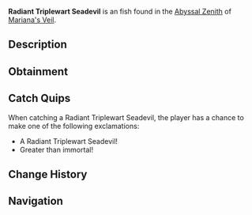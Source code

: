 {{FishInfobox
|image          = Radiant Triplewart Seadevil.png
|rarity         = Unusual
|sea            = First Sea
|location       = [[Abyssal Zenith]]
|sublocation    = 
|sources        = Fishing Rod
|radar_location = 
|xp             = 200
|weather        = Clear
|time           = 
|season         = Autumn
|bait           = Shrimp
|base_weight    = 21
|base_value     = 600
|weight_range   = 11
|base_chance    = 35
|base_resil     = 55
}}
'''Radiant Triplewart Seadevil''' is an {{Rarity|Unusual}} fish found in the [[Abyssal Zenith]] of [[Mariana's Veil]].

== Description ==
{{Description|A bizarre fish with three glowing lures and a body covered in bioluminescent spots.|Bestiary Entry}}

== Obtainment ==
{{Description|Prefers cool, still waters with empty skies.|Bestiary Hint}}
{{Fish Availability|
Mariana's Veil/Abyssal Zenith
|top_rods      = 
Plastic Rod\357218.08\492818.29;
Krampus's Rod\339948.32\434167.85;
Magma Rod\326262.49\416773.42;
Flimsy Rod\319402.17\732187.5;
Buddy Bond Rod\265362\477654.48;
Fast Rod\221432.66\562842.3;
Fischer's Rod\199506.05\507108.76;
Adventurer's Rod\197675.72\502456.39;
Firefly Rod\152470.26\493926.09;
Ethereal Prism Rod\176527.74\159146.55;
Seraphic Rod\167698.2\159562.42;
No-Life Rod\163821.02\166986.74;
Rod Of The Forgotten Fang\156767.61\155791;
Trident Rod\154256.63\210322.03;
Challenger's Rod\149892.56\155791.99;
Free Spirit Rod\148286.87\202182.53;
Rod Of The Depths\140419.92\147001.63;
Rod Of The Exalted One\139904.86\149438.27;
Zeus Rod\135858.76\144746.94;
Verdant Shear Rod\134085.16\152023.83;
Blazebringer Rod\130219.98\145325.47;
Depthseeker Rod\121772.83\134296.51;
Avalanche Rod\109837.32\121877.31;
Volcanic Rod\105859.15\114485.62;
Steady Rod\48777.13\42345.6
|recommended   = Ethereal Prism Rod
}}

== Catch Quips ==
When catching a Radiant Triplewart Seadevil, the player has a chance to make one of the following exclamations:
* A Radiant Triplewart Seadevil!
* Greater than immortal!

== Change History ==
{{Change History|{{subst:Current Version}}}}

== Navigation ==
{{Fish Navbox|Abyssal Zenith}}